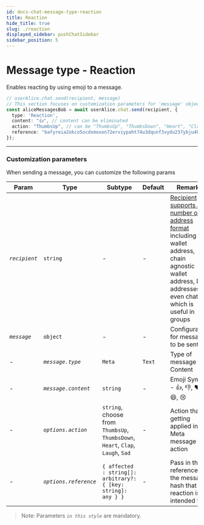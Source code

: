 ```yaml
---
id: docs-chat-message-type-reaction
title: Reaction
hide_title: true
slug: ./reaction
displayed_sidebar: pushChatSidebar
sidebar_position: 5
---
```


# Message type - Reaction
Enables reacting by using emoji to a message. 

<head>
  <title>Message Type - Reaction | Push Chat | Push Documentation</title>
</head>


<Tabs className="codetabs" groupId="code-examples">
  <TabItem value="js" attributes={{className: "codetab js"}} default>
    

  ```typescript
  // userAlice.chat.send(recipient, message)
  // This section focuses on customization parameters for 'message' object
  const aliceMessagesBob = await userAlice.chat.send(recipient, {
    type: 'Reaction',
    content: "👍", // content can be eliminated
    action: "ThumbsUp", // can be "ThumbsUp", "ThumbsDown", "Heart", "Clap", "Laugh", "Sad", etc
    reference: "bafyreia2okco5ocdxmoxon72erviypaht74u3dqunf3vydu237ybju4kw4" // pass in the reference to the message hash that this reaction is intended for 
  });
  ```

  </TabItem>
</Tabs>

---

### Customization parameters
When sending a message, you can customize the following params

| Param                  | Type                   | Subtype                                                        | Default | Remarks                                                                             |
| ---------------------- | ---------------------- |--------------------------------------------------------------- | ------- | ----------------------------------------------------------------------------------- |
| _`recipient`_          | `string`               | -                                                              | -       | [Recipient supports a number of address format](/docs/chat/build/types-of-recipient) including wallet address, chain agnostic wallet address, NFT addresses or even chatid which is useful in groups |
| _`message`_            | `object`               | -                                                              | -       | Configuration for message to be sent                                                |
| -                      | _`message.type`_       | `Meta`                                                         | `Text`  | Type of message Content                                                             |
| -                      | _`message.content`_    | `string`                                                       | -       | Emoji Symbol - 👍, 👎, ❤️, 👏, 😄, 😢                                                  |
| -                      | _`options.action`_     | `string`, choose from `ThumbsUp`, `ThumbsDown`, `Heart`, `Clap`, `Laugh`, `Sad` | -       | Action that is getting applied in the Meta message action                                                                      |
| -                      | _`options.reference`_       | `{ affected : string[]: arbitrary?: { [key: string]: any } }`  | -       | Pass in the reference to the message hash that this reaction is intended for |

> Note: Parameters _`in this style`_ are mandatory.